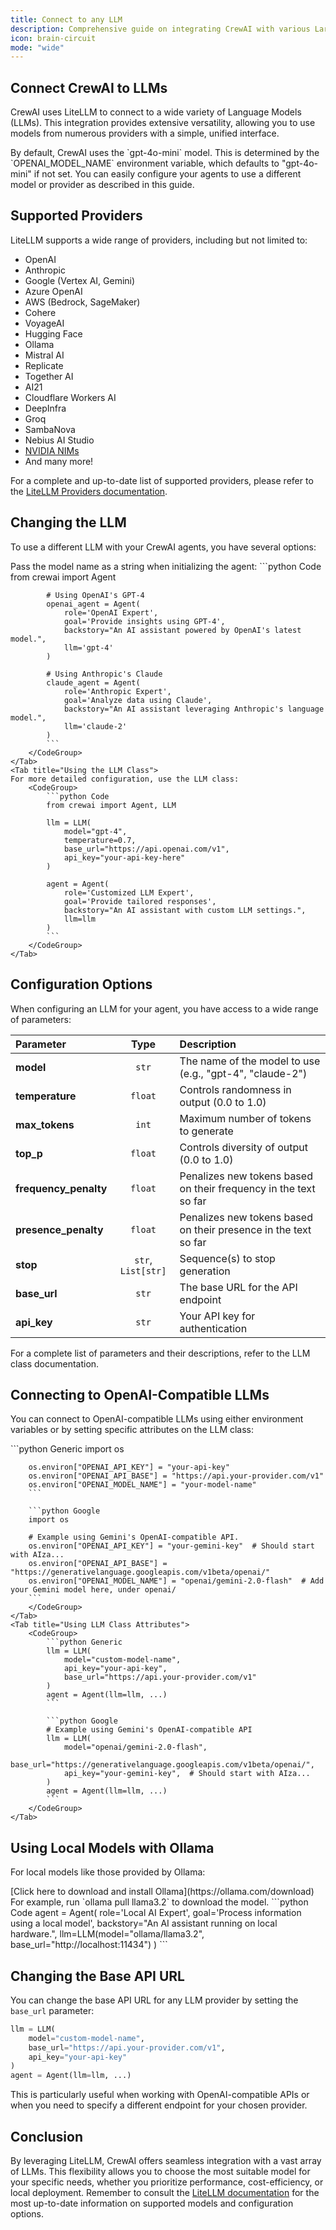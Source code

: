 ```yaml
---
title: Connect to any LLM
description: Comprehensive guide on integrating CrewAI with various Large Language Models (LLMs) using LiteLLM, including supported providers and configuration options.
icon: brain-circuit
mode: "wide"
---
```


## Connect CrewAI to LLMs

CrewAI uses LiteLLM to connect to a wide variety of Language Models (LLMs). This integration provides extensive versatility, allowing you to use models from numerous providers with a simple, unified interface.

<Note>
    By default, CrewAI uses the `gpt-4o-mini` model. This is determined by the `OPENAI_MODEL_NAME` environment variable, which defaults to "gpt-4o-mini" if not set.
    You can easily configure your agents to use a different model or provider as described in this guide.
</Note>

## Supported Providers

LiteLLM supports a wide range of providers, including but not limited to:

- OpenAI
- Anthropic
- Google (Vertex AI, Gemini)
- Azure OpenAI
- AWS (Bedrock, SageMaker)
- Cohere
- VoyageAI
- Hugging Face
- Ollama
- Mistral AI
- Replicate
- Together AI
- AI21
- Cloudflare Workers AI
- DeepInfra
- Groq
- SambaNova
- Nebius AI Studio
- [NVIDIA NIMs](https://docs.api.nvidia.com/nim/reference/models-1)
- And many more!

For a complete and up-to-date list of supported providers, please refer to the [LiteLLM Providers documentation](https://docs.litellm.ai/docs/providers).

## Changing the LLM

To use a different LLM with your CrewAI agents, you have several options:

<Tabs>
    <Tab title="Using a String Identifier">
    Pass the model name as a string when initializing the agent:
        <CodeGroup>
            ```python Code
            from crewai import Agent

            # Using OpenAI's GPT-4
            openai_agent = Agent(
                role='OpenAI Expert',
                goal='Provide insights using GPT-4',
                backstory="An AI assistant powered by OpenAI's latest model.",
                llm='gpt-4'
            )

            # Using Anthropic's Claude
            claude_agent = Agent(
                role='Anthropic Expert',
                goal='Analyze data using Claude',
                backstory="An AI assistant leveraging Anthropic's language model.",
                llm='claude-2'
            )
            ```
        </CodeGroup>
    </Tab>
    <Tab title="Using the LLM Class">
    For more detailed configuration, use the LLM class:
        <CodeGroup>
            ```python Code
            from crewai import Agent, LLM

            llm = LLM(
                model="gpt-4",
                temperature=0.7,
                base_url="https://api.openai.com/v1",
                api_key="your-api-key-here"
            )

            agent = Agent(
                role='Customized LLM Expert',
                goal='Provide tailored responses',
                backstory="An AI assistant with custom LLM settings.",
                llm=llm
            )
            ```
        </CodeGroup>
    </Tab>
</Tabs>

## Configuration Options

When configuring an LLM for your agent, you have access to a wide range of parameters:

| Parameter | Type | Description |
|:----------|:-----:|:-------------|
| **model** | `str` | The name of the model to use (e.g., "gpt-4", "claude-2") |
| **temperature** | `float` | Controls randomness in output (0.0 to 1.0) |
| **max_tokens** | `int` | Maximum number of tokens to generate |
| **top_p** | `float` | Controls diversity of output (0.0 to 1.0) |
| **frequency_penalty** | `float` | Penalizes new tokens based on their frequency in the text so far |
| **presence_penalty** | `float` | Penalizes new tokens based on their presence in the text so far |
| **stop** | `str`, `List[str]` | Sequence(s) to stop generation |
| **base_url** | `str` | The base URL for the API endpoint |
| **api_key** | `str` | Your API key for authentication |

For a complete list of parameters and their descriptions, refer to the LLM class documentation.

## Connecting to OpenAI-Compatible LLMs

You can connect to OpenAI-compatible LLMs using either environment variables or by setting specific attributes on the LLM class:

<Tabs>
    <Tab title="Using Environment Variables">
        <CodeGroup>
        ```python Generic
        import os

        os.environ["OPENAI_API_KEY"] = "your-api-key"
        os.environ["OPENAI_API_BASE"] = "https://api.your-provider.com/v1"
        os.environ["OPENAI_MODEL_NAME"] = "your-model-name"
        ```

        ```python Google
        import os

        # Example using Gemini's OpenAI-compatible API.
        os.environ["OPENAI_API_KEY"] = "your-gemini-key"  # Should start with AIza...
        os.environ["OPENAI_API_BASE"] = "https://generativelanguage.googleapis.com/v1beta/openai/"
        os.environ["OPENAI_MODEL_NAME"] = "openai/gemini-2.0-flash"  # Add your Gemini model here, under openai/
        ```
        </CodeGroup>
    </Tab>
    <Tab title="Using LLM Class Attributes">
        <CodeGroup>
            ```python Generic
            llm = LLM(
                model="custom-model-name",
                api_key="your-api-key",
                base_url="https://api.your-provider.com/v1"
            )
            agent = Agent(llm=llm, ...)
            ```

            ```python Google
            # Example using Gemini's OpenAI-compatible API
            llm = LLM(
                model="openai/gemini-2.0-flash",
                base_url="https://generativelanguage.googleapis.com/v1beta/openai/",
                api_key="your-gemini-key",  # Should start with AIza...
            )
            agent = Agent(llm=llm, ...)
            ```
        </CodeGroup>
    </Tab>
</Tabs>

## Using Local Models with Ollama

For local models like those provided by Ollama:

<Steps>
    <Step title="Download and install Ollama">
    [Click here to download and install Ollama](https://ollama.com/download)
    </Step>
    <Step title="Pull the desired model">
    For example, run `ollama pull llama3.2` to download the model.
    </Step>
    <Step title="Configure your agent">
        <CodeGroup>
        ```python Code
            agent = Agent(
                role='Local AI Expert',
                goal='Process information using a local model',
                backstory="An AI assistant running on local hardware.",
                llm=LLM(model="ollama/llama3.2", base_url="http://localhost:11434")
            )
            ```
        </CodeGroup>
    </Step>
</Steps>

## Changing the Base API URL

You can change the base API URL for any LLM provider by setting the `base_url` parameter:

```python Code
llm = LLM(
    model="custom-model-name",
    base_url="https://api.your-provider.com/v1",
    api_key="your-api-key"
)
agent = Agent(llm=llm, ...)
```

This is particularly useful when working with OpenAI-compatible APIs or when you need to specify a different endpoint for your chosen provider.

## Conclusion

By leveraging LiteLLM, CrewAI offers seamless integration with a vast array of LLMs. This flexibility allows you to choose the most suitable model for your specific needs, whether you prioritize performance, cost-efficiency, or local deployment. Remember to consult the [LiteLLM documentation](https://docs.litellm.ai/docs/) for the most up-to-date information on supported models and configuration options.
